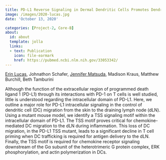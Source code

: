```yaml
---
title: PD-L1 Reverse Signaling in Dermal Dendritic Cells Promotes Dendritic Cell Migration Required for Skin Immunity
image: /images/2020-lucas.jpg
date: 'October 13, 2020'

categories: [Project-2, Core-B]
about:
  id: about
  template: jolla
  links:
  - text: Publication
    icon: file-earmark
    href: https://pubmed.ncbi.nlm.nih.gov/33053342/
---
```


[Erin Lucas](http://orcid.org/0000-0001-7705-2069), Johnathon Schafer, [Jennifer Matsuda](https://scholar.google.com/citations?user=xNd-F7YAAAAJ), Madison Kraus, Matthew Burchill, Beth Tamburini

Although the function of the extracellular region of programmed death ligand 1 (PD-L1) through its interactions with PD-1 on T cells is well studied, little is understood regarding the intracellular domain of PD-L1. Here, we outline a major role for PD-L1 intracellular signaling in the control of dendritic cell (DC) migration from the skin to the draining lymph node (dLN). Using a mutant mouse model, we identify a TSS signaling motif within the intracellular domain of PD-L1. The TSS motif proves critical for chemokine-mediated DC migration to the dLN during inflammation. This loss of DC migration, in the PD-L1 TSS mutant, leads to a significant decline in T cell priming when DC trafficking is required for antigen delivery to the dLN. Finally, the TSS motif is required for chemokine receptor signaling downstream of the Gα subunit of the heterotrimeric G protein complex, ERK phosphorylation, and actin polymerization in DCs.
